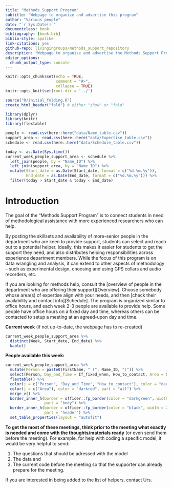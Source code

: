 ```yaml
---
title: "Methods Support Program"
subtitle: "Webpage to organize and advertise this program"
author: "Various people"
date: "`r Sys.Date()`"
documentclass: book
bibliography: [book.bib]
biblio-style: apalike
link-citations: yes
github-repo: livingingroups/methods_support_repository
description: "Webpage to organize and advertise the Methods Support Program at the EAS department/MPI-AB"
editor_options: 
  chunk_output_type: console
---
```


```r
knitr::opts_chunk$set(echo = TRUE,
                      comment = "#>",
                      collapse = TRUE)
knitr::opts_knit$set(root.dir = '../')
```

```r
source("R/initial_folding.R")
create_html_header("fold") # either "show" or "fold"
```

```r
library(dplyr)
library(knitr)
library(flextable)
```

```r
people <- read.csv(here::here("data/Name_table.csv"))
support_area <- read.csv(here::here("data/Expertise_table.csv"))
schedule <- read.csv(here::here("data/Schedule_table.csv"))

today <- as.Date(Sys.time())
current_week_people_support_area <- schedule %>% 
  left_join(people, by = "Name_ID") %>% 
  left_join(support_area, by = "Name_ID") %>% 
  mutate(Start_date = as.Date(Start_date, format = c("%d.%m.%y")),
         End_date = as.Date(End_date, format = c("%d.%m.%y"))) %>% 
  filter(today > Start_date & today < End_date)
```

# Introduction

The goal of the “Methods Support Program” is to connect students in need of methodological assistance with more experienced researchers who can help. 

By posting the skillsets and availability of more-senior people in the department who are keen to provide support, students can select and reach out to a potential helper. Ideally, this makes it easier for students to get the support they need, and also distributes helping responsibilities across experience department members. While the focus of this program is on data wrangling and analysis, it can extend to other aspects of methodology – such as experimental design, choosing and using GPS collars and audio recorders, etc.

If you are looking for methods help, consult the [overview of people in the department who are offering their support][Overview]. Choose somebody whose area(s) of expertise align with your needs, and then [check their availability and contact info][Schedule]. The program is organized similar to office hours, and each week 2-3 people are available to provide help. Some people have office hours on a fixed day and time, whereas others can be contacted to setup a meeting at an agreed-upon day and time.

**Current week** (if not up-to-date, the webpage has to re-created)  

```r
current_week_people_support_area %>% 
  distinct(Week, Start_date, End_date) %>% 
  kable()
```

**People available this week:**  

```r
current_week_people_support_area %>% 
  mutate(Person = paste0(FirstName, " (", Name_ID, ")")) %>% 
  select(Person, Day_and_Time = If_fixed_when, How_to_contact, Area = Support_areas) %>% 
  flextable() %>% 
  color(j = c("Person", "Day_and_Time", "How_to_contact"), color = "darkgreen", part = "all") %>%
  color(j = c("Area"), color = "darkred", part = "all") %>%
  merge_v() %>% 
  border_inner_h(border = officer::fp_border(color = "darkgreen", width = 1),
                 part = "body") %>%
  border_inner_h(border = officer::fp_border(color = "black", width = 2),
                 part = "header") %>%
  set_table_properties(layout = "autofit")
```
 
 


**To get the most of these meetings, think prior to the meeting what exactly is needed and come with the thoughts/materials ready** (or even send them before the meeting). For example, for help with coding a specific model, it would be very helpful to send:

(1) The questions that should be adressed with the model
(2) The data and
(3) The current code before the meeting so that the supporter can already prepare for the meeting.

If you are interested in being added to the list of helpers, contact Urs.

